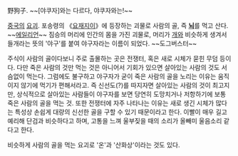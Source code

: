 野狗子. ~~[야쿠자]와는 다르다, 야쿠자와는!~~

[[중국]]의 [[요괴]]. 포송령의 《[[요재지이]]》에 등장하는 괴물로 사람의 골, 즉 '''[[뇌]]'''를 먹고 산다. ~~[[에일리언]]~~
짐승의 머리에 인간의 몸을 가진 괴물로, 머리가 [[개]]와 비슷하게 생겨서 들개라는 뜻의 '야구'를 붙여 야구자라는 이름이 되었다. ~~도그버스터~~

주식이 사람의 골이다보니 주로 출몰하는 곳은 전쟁터, 혹은 새로 시체가 묻힌 무덤 등이다. 다만 죽은 사람의 것만 먹는 것은 아니어서 기회가 있으면 살아있는 사람의 것도 서슴없이 먹는다. 그럼에도 불구하고 야구자가 굳이 죽은 사람의 골을 노리는 이유는 움직이지 않기에 먹기가 편해서라고. 즉 신선도(?)를 따지자면 살아있는 사람의 것이 최고지만, 상식적으로 살아있는 사람들이 야구자를 보면 당연히 도망치거나 저항하기에 보통 죽은 사람의 골을 먹는 것. 또한 전쟁터에 자주 나타나는 이유는 새로 생긴 시체가 많다는 특성상 손쉽게 대량의 신선한 골을 구할 수 있기 때문이라고 한다.
이빨이 매우 길고 예리해 단검과 비슷하다고 하며, 고통을 느껴 울부짖을 때의 소리가 올빼미 울음소리 같다고 한다.

비슷하게 사람의 골을 먹는 요괴로 '온'과 '산화상'이라는 것도 있다.
